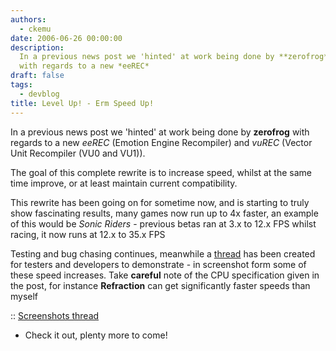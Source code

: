 ```yaml
---
authors:
  - ckemu
date: 2006-06-26 00:00:00
description:
  In a previous news post we 'hinted' at work being done by **zerofrog**
  with regards to a new *eeREC*
draft: false
tags:
  - devblog
title: Level Up! - Erm Speed Up!
---
```


In a previous news post we 'hinted' at work being done by **zerofrog**
with regards to a new _eeREC_ (Emotion Engine Recompiler) and _vuREC_
(Vector Unit Recompiler (VU0 and VU1)).

<!-- truncate -->

The goal of this complete rewrite is to increase speed, whilst at the
same time improve, or at least maintain current compatibility.

This rewrite has been going on for sometime now, and is starting to
truly show fascinating results, many games now run up to 4x faster, an
example of this would be _Sonic Riders_ - previous betas ran at 3.x to
12.x FPS whilst racing, it now runs at 12.x to 35.x FPS

Testing and bug chasing continues, meanwhile a
[thread](http://forums.ngemu.com/pcsx2-official-forum/73799-level-up-erm-speed-up.html)
has been created for testers and developers to demonstrate - in
screenshot form some of these speed increases. Take **careful** note of
the CPU specification given in the post, for instance **Refraction** can
get significantly faster speeds than myself

:: [Screenshots
thread](http://forums.ngemu.com/pcsx2-official-forum/73799-level-up-erm-speed-up.html)

- Check it out, plenty more to come!
